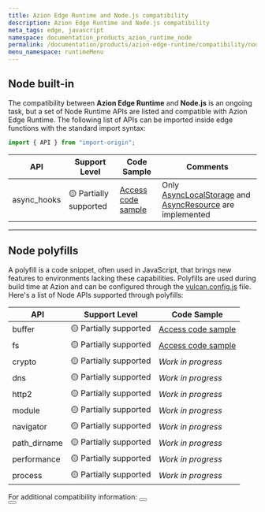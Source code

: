 ```yaml
---
title: Azion Edge Runtime and Node.js compatibility
description: Azion Edge Runtime and Node.js compatibility
meta_tags: edge, javascript
namespace: documentation_products_azion_runtime_node
permalink: /documentation/products/azion-edge-runtime/compatibility/node/
menu_namespace: runtimeMenu
---
```



## Node built-in

The compatibility between **Azion Edge Runtime** and **Node.js** is an ongoing task, but a set of Node Runtime APIs are listed and compatible with Azion Edge Runtime. The following list of APIs can be imported inside edge functions with the standard import syntax:

```js
import { API } from "import-origin";
```

| API | Support Level | Code Sample  | Comments |
|---------|---------------|----------|-------------|
| async_hooks | 🟡 Partially supported | [Access code sample](https://github.com/aziontech/azion-samples/tree/dev/samples/node-async-hooks) | Only [AsyncLocalStorage](https://nodejs.org/api/async_context.html#class-asynclocalstorage) and [AsyncResource](https://nodejs.org/api/async_hooks.html#class-asyncresource) are implemented |

---

## Node polyfills

A polyfill is a code snippet, often used in JavaScript, that brings new features to environments lacking these capabilities. Polyfills are used during build time at Azion and can be configured through the [vulcan.config.js](/en/documentation/devtools/vulcan/config/) file.
Here's a list of Node APIs supported through polyfills:

| API | Support Level | Code Sample |
|---------|---------------|-------------|
| buffer | 🟡 Partially supported | [Access code sample](https://github.com/aziontech/azion-samples/tree/dev/samples/polyfills/buffer) |
| fs | 🟡 Partially supported | [Access code sample](https://github.com/aziontech/azion-samples/tree/dev/samples/polyfills/fs) | 
| crypto | 🟡 Partially supported | *Work in progress* | 
| dns | 🟡 Partially supported | *Work in progress* | 
| http2 | 🟡 Partially supported | *Work in progress* | 
| module | 🟡 Partially supported | *Work in progress* | 
| navigator | 🟡 Partially supported | *Work in progress* | 
| path_dirname | 🟡 Partially supported | *Work in progress* | 
| performance | 🟡 Partially supported | *Work in progress* | 
| process | 🟡 Partially supported | *Work in progress* | 

For additional compatibility information:
<Button href="/en/documentation/products/edge-application/edge-functions/runtime-apis/javascript/" text="go to supported Web APIs" variant="secondary" target="_blank"></Button>
<br />
<Button href="/en/documentation/products/devtools/azion-edge-runtime/frameworks-compatibility/" text="go to supported Web Frameworks" variant="secondary" target="_blank"></Button>